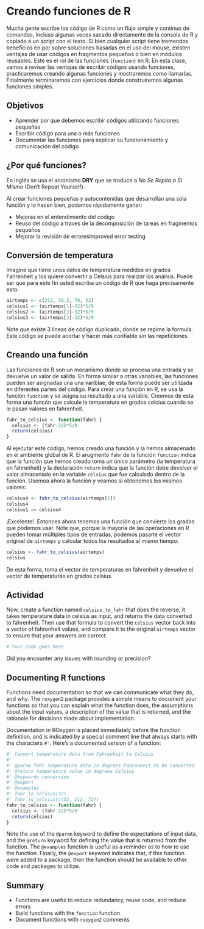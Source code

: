 # Creando funciones de R

Mucha gente escribe los código de R como un flujo simple y continuo de comandos, 
incluso algunas veces sacado directamente de la consola de R y copiado a un 
script con el texto. Si bien cualquier script tiene tremendos beneficios en
por sobre soluciones basadas en el uso del mouse, existen ventajas de usar
códigos en fragmentos pequeños o bien en módulos reusables. Este es el rol
de las funciones (`function`) en R.  En esta clase, vamos a revisar las ventajas
de escribir códigos usando funciones, practicaremos creando algunas funciones
y mostraremos como llamarlas. Finalmente terminaremos con ejercicios donde 
construiremos algunas funciones simples.

## Objetivos

- Aprender por que debemos escribir códigos utilizando funciones pequeñas
- Escribir código para una o más funciones
- Documentar las funciones para explicar su funcionamiento y comunicación del código

## ¿Por qué funciones?

En inglés se usa el acronismo **DRY** que se traduce a _No Se Repita a Si Mismo_
(Don't Repeat Yourself).

Al crear funciones pequeñas y autocontenidas que desarrollan una sola función y 
lo hacen bien, podemos rápidamente ganar:

- Mejoras en el entendimiento del código
- Reuso del código a traves de la decomposición de tareas en fragmentos pequeños
- Mejorar la revisión de erroresImproved error testing

## Conversión de temperatura

Imagine que tiene unos datos de temperatura medidos en grados Fahrenheit y los quiere convertir
a Celsius para realizar los análisis. Puede ser que para este fin usted escriba un código de R
que haga precisamente esto.

```r
airtemps <- c(212, 30.3, 78, 32)
celsius1 <- (airtemps[1]-32)*5/9
celsius2 <- (airtemps[2]-32)*5/9
celsius3 <- (airtemps[3]-32)*5/9
```

Note que existe 3 lineas de código duplicado, donde se repime la formula. Este código se puede 
acortar y hacer más confiable sin las repeticiones.

## Creando una función

Las funciones de R son un mecanismo donde se procesa una entrada y se devuelve un valor de salida.
En forma similar a otras variables, las funciones pueden ser asignadaa una una variblae, de esta 
forma puede ser utilizada en diferentes partes del código. Para crear una función en R, se usa la 
función `function` y se asigna su resultado a una variable. Creemos de esta forma una funcón que 
calcule la temperatura en grados celcius cuando se le pasan valores en fahrenheit.

```r
fahr_to_celsius <- function(fahr) {
  celsius <- (fahr-32)*5/9
  return(celsius)
}
```

Al ejecutar este código, hemos creado una función y la hemos almacenado en el ambiente global de R.
El arugmento `fahr` de la función `function` indica que la función que hemos creado toma un único
parámetro (la temperatura en fahrenheit) y la declaración `return` indica que la función debe
devolver el valor almacenado en la variable `celsius` que fue calculado dentro de la función.
Usemoa ahora la función y veamos si obtenemos los mismos valores:

```r
celsius4 <- fahr_to_celsius(airtemps[1])
celsius4
celsius1 == celsius4
```

¡Excelente!.  Entonces ahora tenemos una función que convierte los grados que podemos usar. Note que, 
porque la mayoría de las operaciones en R pueden tomar múltiples tipos de entradas, podemos pasarle
el vector original de `airtemps` y calcular todos los resultados al mismo tiempo:

```r
celsius <- fahr_to_celsius(airtemps)
celsius
```

De esta forma, toma el vector de temperaturas en fahrenheit y devuelve el vector de temperaturas en grados 
celsius.

## Actividad

Now, create a function named `celsius_to_fahr` that does the reverse, it takes temperature data in celsius as input, and returns the data converted to fahrenheit.  Then use that formula to convert the `celsius` vector back into a vector of fahrenheit values, and compare it to the original `airtemps` vector to ensure that your answers are correct.

```r
# Your code goes here
```

Did you encounter any issues with rounding or precision?

## Documenting R functions

Functions need documentation so that we can communicate what they do, and why.  The `roxygen2` package provides a simple means to document your functions so that you can explain what the function does, the assumptions about the input values, a description of the value that is returned, and the rationale for decisions made about implementation.

Documentation in ROxygen is placed immediately before the function definition, and is indicated by a special comment line that always starts with the characters `#'`.  Here's a documented version of a function:

```r
#' Convert temperature data from Fahrenheit to Celsius
#'
#' @param fahr Temperature data in degrees Fahrenheit to be converted
#' @return temperature value in degrees Celsius
#' @keywords conversion
#' @export
#' @examples
#' fahr_to_celsius(32)
#' fahr_to_celsius(c(32, 212, 72))
fahr_to_celsius <- function(fahr) {
  celsius <- (fahr-32)*5/9
  return(celsius)
}
```

Note the use of the `@param` keyword to define the expectations of input data, and the `@return` keyword for defining the value that is returned from the function.  The `@examples` function is useful as a reminder as to how to use the function.  Finally, the `@export` keyword indicates that, if this function were added to a package, then the function should be available to other code and packages to utilize.

## Summary

- Functions are useful to reduce redundancy, reuse code, and reduce errors
- Build functions with the `function` function
- Document functions with `roxygen2` comments
